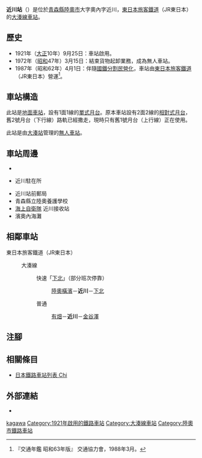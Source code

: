 {{NoteTA|G1=Transport
|T=zh-hans:近川站;zh-hk:近川站;zh-tw:近川車站;
|1=zh-hans:近川站;zh-hk:近川站;zh-tw:近川車站;
}}
{{Infobox station
|公司色 = green
|站名 = 近川
|圖片 = JR_Chikagawa_sta_001.jpg
|圖片說明 = 車站大樓
|日文原名 = 近川
|平假名 = ちかがわ
|羅馬拼音 = Chikagawa
|副站名 = 
|電報略號 = チカ
|所在地 = {{JPN}}[[青森縣|青森縣]][[陸奧市|陸奧市]]大字奧內字近川
|座標 = {{coord|41|11|28.83|N|141|16|45.20|E|type:railwaystation_region:JP-24|display=inline,title}}
|車站構造 = [[地面車站|地面車站]]
|月台配置 = 1面1線
|啟用年月日 = 1921年（[[大正|大正]]10年）9月25日
|廢站年月日 = 
|乘客人數 = 
|上下車人次 = 
|統計年度 = 
|轉車 = 
|全寬備註 = [[無人車站|無人車站]]
|adjacent = {{Adjacent stations|system=東日本旅客鐵道|line=大湊線|left=有畑|right=金谷澤|note-left=6.7km|note-mid=距離[[野邊地站|野邊地]]42.7km|note-right=5.0km}}
}}
'''近川站'''（{{jpn|j=近川駅|hg=ちかがわえき|rm=Chikagawa eki|f=y}}）是位於[[青森縣|青森縣]][[陸奧市|陸奧市]]大字奧內字近川，[[東日本旅客鐵道|東日本旅客鐵道]]（JR東日本）的[[大湊線|大湊線]][[鐵路車站|車站]]。

== 歷史 ==
* 1921年（[[大正|大正]]10年）9月25日：車站啟用。
* 1972年（[[昭和|昭和]]47年）3月15日：結束貨物起卸業務，成為無人車站。
* 1987年（昭和62年）4月1日：伴隨[[國鐵分割民營化|國鐵分割民營化]]，車站由[[東日本旅客鐵道|東日本旅客鐵道]]（JR東日本）營運<ref name="trafic-yearbook-1988">『交通年鑑 昭和63年版』 交通協力會，1988年3月。</ref>。

== 車站構造 ==
此站是[[地面車站|地面車站]]，設有1面1線的[[單式月台|單式月台]]。原本車站設有2面2線的[[相對式月台|相對式月台]]，舊2號月台（下行線）路軌已經撒走，現時只有舊1號月台（上行線）正在使用。

此站是由[[大湊站|大湊站]]管理的[[無人車站|無人車站]]。

== 車站周邊 ==
* {{Translink|ja|国道279号|國道279號}}
* {{Translink|ja|むつ警察署|陸奧警署}}近川駐在所
* 近川站前郵局
* 青森縣立陸奧養護學校
* [[海上自衛隊|海上自衛隊]] {{Translink|ja|システム通信隊群|系統通信隊群|大湊系統通信隊}}近川接收站
* 濱奧內海灘

== 相鄰車站 ==
; 東日本旅客鐵道（JR東日本）
: {{Color|#f1aa28|■}}大湊線
:: {{Color|red|□}}快速「[[下北號列車|下北]]」（部分班次停靠）
::: [[陸奧橫濱站|陸奧橫濱]]－'''近川'''－[[下北站|下北]]
:: {{Color|gray|■}}普通
::: [[有畑站|有畑]]－'''近川'''－[[金谷澤站|金谷澤]]
== 注腳 ==
{{Reflist}}
== 相關條目 ==
{{commonscat|Chikagawa Station}}
* [[日本鐵路車站列表_Chi|日本鐵路車站列表 Chi]]
== 外部連結 ==
* {{外部連結/JR東日本車站|filename=981|name=近川}}{{ja icon}}
{{大湊線}}
{{DEFAULTSORT:Chikagawa}}
[[Category:日本鐵路車站_Chi|kagawa]]
[[Category:1921年啟用的鐵路車站|Category:1921年啟用的鐵路車站]]
[[Category:大湊線車站|Category:大湊線車站]]
[[Category:陸奧市鐵路車站|Category:陸奧市鐵路車站]]